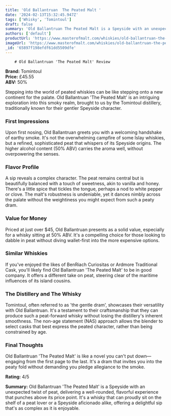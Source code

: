 ```yaml
---
title: 'Old Ballantruan  The Peated Malt '
date: '2024-02-13T15:32:45.947Z'
tags: ['Whisky', 'Tomintoul']
draft: false
summary: 'Old Ballantruan The Peated Malt is a Speyside with an unexpected twist of peat, delivering a well-rounded, flavorful experience that punches above its price point. It s a whisky that can proudly sit on the shelf of a peat lover or a Speyside aficionado alike, offering a delightful sip that iss as complex as it is enjoyable.'
authors: ['default']
productUrl: 'https://www.masterofmalt.com/whiskies/old-ballantruan-the-peated-malt-whisky/'
imageUrl: 'https://www.masterofmalt.com/whiskies/old-ballantruan-the-peated-malt-whisky.jpg'
_id: '65897f198efdf61dd5509dfe'
---
```


        # Old Ballantruan 'The Peated Malt' Review

**Brand:** Tomintoul  
**Price:** £45.55  
**ABV:** 50%

Stepping into the world of peated whiskies can be like stepping onto a new continent for the palate. Old Ballantruan 'The Peated Malt' is an intriguing exploration into this smoky realm, brought to us by the Tomintoul distillery, traditionally known for their gentler Speyside character.

### First Impressions

Upon first nosing, Old Ballantruan greets you with a welcoming handshake of earthy smoke. It's not the overwhelming campfire of some Islay whiskies, but a refined, sophisticated peat that whispers of its Speyside origins. The higher alcohol content (50% ABV) carries the aroma well, without overpowering the senses.

### Flavor Profile

A sip reveals a complex character. The peat remains central but is beautifully balanced with a touch of sweetness, akin to vanilla and honey. There's a little spice that tickles the tongue, perhaps a nod to white pepper or clove. The malt's robustness is undeniable, yet it dances nimbly across the palate without the weightiness you might expect from such a peaty dram.

### Value for Money

Priced at just over $45, Old Ballantruan presents as a solid value, especially for a whisky sitting at 50% ABV. It's a compelling choice for those looking to dabble in peat without diving wallet-first into the more expensive options.

### Similar Whiskies

If you've enjoyed the likes of BenRiach Curiositas or Ardmore Traditional Cask, you'll likely find Old Ballantruan 'The Peated Malt' to be in good company. It offers a different take on peat, steering clear of the maritime influences of its island cousins.

### The Distillery and The Whisky

Tomintoul, often referred to as 'the gentle dram', showcases their versatility with Old Ballantruan. It's a testament to their craftsmanship that they can produce such a peat-forward whisky without losing the distillery's inherent smoothness. The non-age statement (NAS) approach allows the blender to select casks that best express the peated character, rather than being constrained by age.

### Final Thoughts

Old Ballantruan 'The Peated Malt' is like a novel you can't put down—engaging from the first page to the last. It's a dram that invites you into the peaty fold without demanding you pledge allegiance to the smoke.

**Rating:** 4/5

**Summary:** Old Ballantruan 'The Peated Malt' is a Speyside with an unexpected twist of peat, delivering a well-rounded, flavorful experience that punches above its price point. It's a whisky that can proudly sit on the shelf of a peat lover or a Speyside aficionado alike, offering a delightful sip that's as complex as it is enjoyable.
